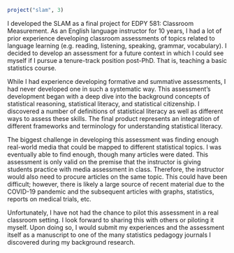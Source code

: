 
```r
project("slam", 3)
```

I developed the SLAM as a final project for EDPY 581: Classroom Measurement. As an English language instructor for 10 years, I had a lot of prior experience developing classroom assessments of topics related to language learning (e.g. reading, listening, speaking, grammar, vocabulary). I decided to develop an assessment for a future context in which I could see myself if I pursue a tenure-track position post-PhD. That is, teaching a basic statistics course.

While I had experience developing formative and summative assessments, I had never developed one in such a systematic way. This assessment’s development began with a deep dive into the background concepts of statistical reasoning, statistical literacy, and statistical citizenship. I discovered a number of definitions of statistical literacy as well as different ways to assess these skills. The final product represents an integration of different frameworks and terminology for understanding statistical literacy.

The biggest challenge in developing this assessment was finding enough real-world media that could be mapped to different statistical topics. I was eventually able to find enough, though many articles were dated. This assessment is only valid on the premise that the instructor is giving students practice with media assessment in class. Therefore, the instructor would also need to procure articles on the same topic. This could have been difficult; however, there is likely a large source of recent material due to the COVID-19 pandemic and the subsequent articles with graphs, statistics, reports on medical trials, etc.

Unfortunately, I have not had the chance to pilot this assessment in a real classroom setting. I look forward to sharing this with others or piloting it myself. Upon doing so, I would submit my experiences and the assessment itself as a manuscript to one of the many statistics pedagogy journals I discovered during my background research.
